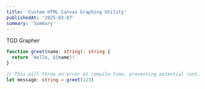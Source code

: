 ```yaml
---
title: 'Custom HTML Canvas Graphing Utility'
publishedAt: '2025-03-07'
summary: 'Summary'
---
```



TGD Grapher
```ts
function greet(name: string): string {
  return `Hello, ${name}!`
}

// This will throw an error at compile time, preventing potential runtime issues.
let message: string = greet(123)
```

